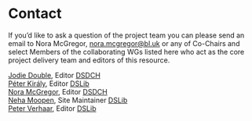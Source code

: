 # Contact {.unnumbered .unlisted}

If you’d like to ask a question of the project team you can please send an email to Nora McGregor, [nora.mcgregor@bl.uk](mailto:nora.mcgregor@bl.uk) or any of Co-Chairs and select Members of the collaborating WGs listed here who act as the core project delivery team and editors of this resource.

[Jodie Double](https://libereurope.eu/member/jodie-double/), Editor [DSDCH](https://libereurope.eu/working-group/digital-scholarship-and-digital-cultural-heritage-collections-working-group/)  
[Péter Király](https://libereurope.eu/member/peter-kiraly-phd/), Editor [DSLib](https://libereurope.eu/working-group/liber-data-science-in-libraries-working-group/)  
[Nora McGregor](https://libereurope.eu/member/nora-mcgregor/), Editor [DSDCH](https://libereurope.eu/working-group/digital-scholarship-and-digital-cultural-heritage-collections-working-group/)  
[Neha Moopen](https://libereurope.eu/member/neha-moopen/), Site Maintainer [DSLib](https://libereurope.eu/working-group/liber-data-science-in-libraries-working-group/)  
[Peter Verhaar](https://libereurope.eu/member/peter_verhaar/), Editor [DSLib](https://libereurope.eu/working-group/liber-data-science-in-libraries-working-group/)

